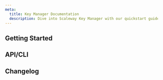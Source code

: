 ```yaml
---
meta:
  title: Key Manager Documentation
  description: Dive into Scaleway Key Manager with our quickstart guides, how-tos, and more.
---
```


<ProductHeader
   productName="Key Manager"
   productLogo="kms"
   description="Key Manager allows you to conveniently store, access, and share sensitive data such as passwords, API keys, and certificates."
   url="/key-manager/quickstart/"
   label="Key Manager Quickstart"
/>

## Getting Started

<Grid>
    <SummaryCard
        title="Quickstart"
        icon="rocket"
        description="Learn how to create keys, in a few steps."
        label="View Quickstart"
        url="/key-manager/quickstart/"
    />
    <SummaryCard
        title="Concepts"
        icon="info"
        description="Core concepts that give you a better understanding of Key Manager."
        label="View Concepts"
        url="/key-manager/concepts/"
    />
    <SummaryCard
        title="How-Tos"
        icon="help-circle-outline"
        description="Learn how to use Key Manager via the Scaleway console."
        label="View How-Tos"
        url="/key-manager/how-to/"
    />
    <SummaryCard
        title="Additional Content"
        icon="book-open-outline"
        description="Check out in-depth information about Key Manager."
        label="View Additional Content"
        url="key-manager/reference-content/"
    />
</Grid>

## API/CLI

<Grid>
    <DefaultCard
        title="Create a data encryption key using the CLI and Go"
        url="/key-manager/api-cli/create-dek-api-cli/"
        label="Read more"
    />
    <DefaultCard
        title="Manage your keys with Tink"
        url="/key-manager/api-cli/manage-keys-with-tink/"
        label="Read more"
    />
    <DefaultCard
        title="Rotate keys using the Scaleway CLI and API"
        url="/key-manager/api-cli/rotate-keys-api-cli/"
        label="Read more"
    />
</Grid>

<ClickableBanner
    productLogo="cli"
    title="Key Manager API"
    description="Manage Key Manager using the Scaleway API."
    url="https://www.scaleway.com/en/developers/api/key-manager/"
    label="Go to Key Manager API"
/>

## Changelog

<ChangelogList
    productName="key-manager"
    numberOfChanges={3}
/>

